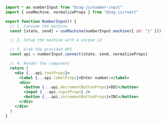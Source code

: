 ```jsx
import * as numberInput from "@zag-js/number-input"
import { useMachine, normalizeProps } from "@zag-js/react"

export function NumberInput() {
  // 1. Consume the machine
  const [state, send] = useMachine(numberInput.machine({ id: "1" }))

  // 2. Setup the machine with a unique id

  // 3. Grab the provided API
  const api = numberInput.connect(state, send, normalizeProps)

  // 4. Render the component
  return (
    <div {...api.rootProps}>
      <label {...api.labelProps}>Enter number:</label>
      <div>
        <button {...api.decrementButtonProps}>DEC</button>
        <input {...api.inputProps} />
        <button {...api.incrementButtonProps}>INC</button>
      </div>
    </div>
  )
}
```
